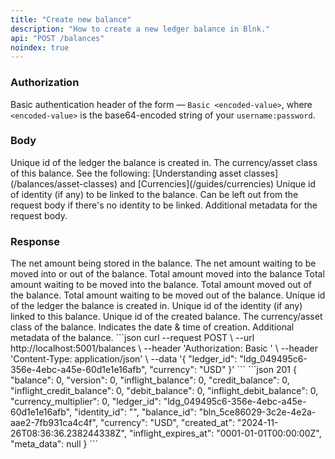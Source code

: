 ```yaml
---
title: "Create new balance"
description: "How to create a new ledger balance in Blnk."
api: "POST /balances"
noindex: true
---
```



### Authorization
Basic authentication header of the form — `Basic <encoded-value>`, where `<encoded-value>` is the base64-encoded string of your `username:password`.

### Body
<ParamField body="ledger_id" type="string" required>
  Unique id of the ledger the balance is created in.
</ParamField>
<ParamField body="currency" type="string" required>
  The currency/asset class of this balance. See the following: [Understanding asset classes](/balances/asset-classes) and [Currencies](/guides/currencies)
</ParamField>
<ParamField body="identity_id" type="string">
  Unique id of identity (if any) to be linked to the balance. Can be left out from the request body if there's no identity to be linked.
</ParamField>
<ParamField body="meta_data" type="object">
  Additional metadata for the request body. 
</ParamField>

### Response 
<ResponseField name="balance" type="integer" required>
  The net amount being stored in the balance.
</ResponseField>
<ResponseField name="version" type="string">
</ResponseField>
<ResponseField name="inflight_balance" type="integer" required>
  The net amount waiting to be moved into or out of the balance.
</ResponseField>
<ResponseField name="credit_balance" type="integer" required>
  Total amount moved into the balance
</ResponseField>
<ResponseField name="inflight_credit_balance" type="integer" required>
  Total amount waiting to be moved into the balance.
</ResponseField>
<ResponseField name="debit_balance" type="integer" required>
  Total amount moved out of the balance.
</ResponseField>
<ResponseField name="inflight_debit_balance" type="integer" required>
  Total amount waiting to be moved out of the balance.
</ResponseField>
<ResponseField name="currency_multiplier" type="integer">
</ResponseField>
<ResponseField name="ledger_id" type="string" required>
  Unique id of the ledger the balance is created in.
</ResponseField>
<ResponseField name="identity_id" type="string">
  Unique id of the identity (if any) linked to this balance.
</ResponseField>
<ResponseField name="balance_id" type="string" required>
  Unique id of the created balance.
</ResponseField>
<ResponseField name="currency" type="string" required>
  The currency/asset class of the balance.
</ResponseField>
<ResponseField name="created_at" type="string" required>
  Indicates the date & time of creation.
</ResponseField>
<ResponseField name="inflight_expires_at" type="string">
</ResponseField>
<ResponseField name="meta_data" type="User Object">
  Additional metadata of the balance.
</ResponseField>

<RequestExample>
```json
curl --request POST \
  --url http://localhost:5001/balances \
  --header 'Authorization: Basic <encoded-value>' \
  --header 'Content-Type: application/json' \
  --data '{
    "ledger_id": "ldg_049495c6-356e-4ebc-a45e-60d1e1e16afb",
    "currency": "USD"
  }'
```
</RequestExample>

<ResponseExample>
```json 201
{
    "balance": 0,
    "version": 0,
    "inflight_balance": 0,
    "credit_balance": 0,
    "inflight_credit_balance": 0,
    "debit_balance": 0,
    "inflight_debit_balance": 0,
    "currency_multiplier": 0,
    "ledger_id": "ldg_049495c6-356e-4ebc-a45e-60d1e1e16afb",
    "identity_id": "",
    "balance_id": "bln_5ce86029-3c2e-4e2a-aae2-7fb931ca4c4f",
    "currency": "USD",
    "created_at": "2024-11-26T08:36:36.238244338Z",
    "inflight_expires_at": "0001-01-01T00:00:00Z",
    "meta_data": null
}
```
</ResponseExample>

<NeedHelp />